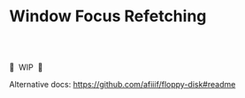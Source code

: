 # Window Focus Refetching

<br /><br />

🚧&nbsp; WIP &nbsp;🚧

Alternative docs: https://github.com/afiiif/floppy-disk#readme

<br /><br />

